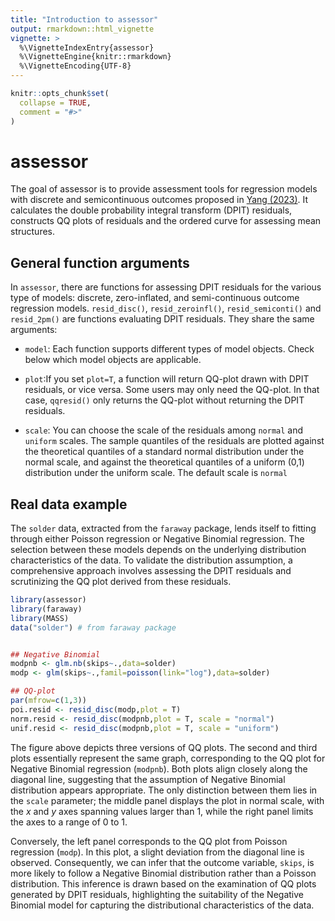 ```yaml
---
title: "Introduction to assessor"
output: rmarkdown::html_vignette
vignette: >
  %\VignetteIndexEntry{assessor}
  %\VignetteEngine{knitr::rmarkdown}
  %\VignetteEncoding{UTF-8}
---
```


```r
knitr::opts_chunk$set(
  collapse = TRUE,
  comment = "#>"
)
```

# assessor

The goal of assessor is to provide assessment tools for regression models with discrete and semicontinuous outcomes proposed in [Yang (2023)](https://arxiv.org/pdf/2308.15596.pdf). It calculates the double probability 
integral transform (DPIT) residuals, constructs QQ plots of residuals and the ordered curve for assessing mean 
structures.


## General function arguments
In `assessor`, there are functions for assessing DPIT residuals for the various type of models: discrete, zero-inflated, and semi-continuous outcome regression models. `resid_disc()`, `resid_zeroinfl()`, `resid_semiconti()` and `resid_2pm()` are functions evaluating DPIT residuals. 
They share the same arguments:

* `model`: Each function supports different types of model objects. Check below which model objects are applicable.

* `plot`:If you set `plot=T`, a function will return QQ-plot drawn with DPIT residuals, or vice versa. 
Some users may only need the QQ-plot. In that case, `qqresid()` only returns the QQ-plot without returning the DPIT residuals.

* `scale`: You can choose the scale of the residuals among `normal` and `uniform` scales. The sample quantiles of the residuals are plotted against the theoretical quantiles of a standard normal distribution under the normal scale, and against the theoretical quantiles of a uniform (0,1) distribution under the uniform scale. The default scale is `normal`

## Real data example
The `solder` data, extracted from the `faraway` package, lends itself to fitting through either Poisson regression or Negative Binomial regression. The selection between these models depends on the underlying distribution characteristics of the data. To validate the distribution assumption, a comprehensive approach involves assessing the DPIT residuals and scrutinizing the QQ plot derived from these residuals.

```r
library(assessor)
library(faraway) 
library(MASS)
data("solder") # from faraway package


## Negative Binomial
modpnb <- glm.nb(skips~.,data=solder)
modp <- glm(skips~.,famil=poisson(link="log"),data=solder)

## QQ-plot
par(mfrow=c(1,3))
poi.resid <- resid_disc(modp,plot = T)
norm.resid <- resid_disc(modpnb,plot = T, scale = "normal")
unif.resid <- resid_disc(modpnb,plot = T, scale = "uniform")
```


The figure above depicts three versions of QQ plots. The second and third plots essentially represent the same graph, corresponding to the QQ plot for Negative Binomial regression (`modpnb`). Both plots align closely along the diagonal line, suggesting that the assumption of Negative Binomial distribution appears appropriate. The only distinction between them lies in the `scale` parameter; the middle panel displays the plot in normal scale, with the $x$ and $y$ axes spanning values larger than 1, while the right panel limits the axes to a range of 0 to 1.

Conversely, the left panel corresponds to the QQ plot from Poisson regression (`modp`). In this plot, a slight deviation from the diagonal line is observed. Consequently, we can infer that the outcome variable, `skips`, is more likely to follow a Negative Binomial distribution rather than a Poisson distribution. This inference is drawn based on the examination of QQ plots generated by DPIT residuals, highlighting the suitability of the Negative Binomial model for capturing the distributional characteristics of the data.




